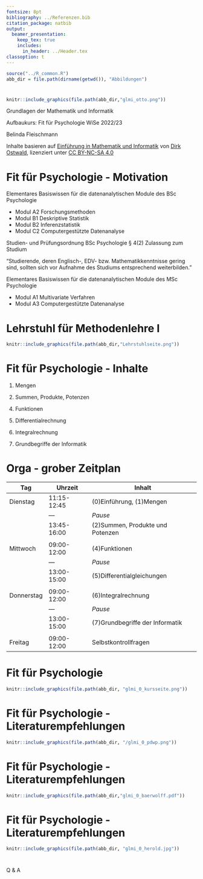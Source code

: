 ```yaml
---
fontsize: 8pt
bibliography: ../Referenzen.bib
citation_package: natbib
output:
  beamer_presentation:
    keep_tex: true
    includes:
      in_header: ../Header.tex
classoption: t    
---
```



```r
source("../R_common.R")
abb_dir = file.path(dirname(getwd()), "Abbildungen")
```

#  {.plain}
\center
```r
knitr::include_graphics(file.path(abb_dir,"glmi_otto.png"))
```

\vspace{2mm}

\huge
Grundlagen der Mathematik und Informatik
\vspace{6mm}

\Large
Aufbaukurs: Fit für Psychologie WiSe 2022/23

\vspace{12mm}
\normalsize
Belinda Fleischmann

\vspace{3mm}
\scriptsize
Inhalte basieren auf [Einführung in Mathematik und Informatik](https://www.ipsy.ovgu.de/Institut/Abteilungen+des+Institutes/Methodenlehre+I+_+Experimentelle+und+Neurowissenschaftliche+Psychologie/Lehre/Wintersemester+2022/Grundlagen+der+Mathematik+und+Informatik.html) von [Dirk Ostwald](https://www.ipsy.ovgu.de/Institut/Abteilungen+des+Institutes/Methodenlehre+I+_+Experimentelle+und+Neurowissenschaftliche+Psychologie/Team/Dirk+Ostwald.html), lizenziert unter [CC BY-NC-SA 4.0](https://creativecommons.org/licenses/by-sa/4.0/deed.de)


#  {.plain}

\vfill
\center
\huge
\textcolor{black}{(0) Einführung}
\vfill



# Fit für Psychologie - Motivation
\setstretch{1.7}

Elementares Basiswissen für die datenanalytischen Module des BSc Psychologie

\small
* Modul A2 Forschungsmethoden
* Modul B1 Deskriptive Statistik
* Modul B2 Inferenzstatistik
* Modul C2 Computergestützte Datenanalyse

\normalsize
Studien- und Prüfungsordnung BSc Psychologie § 4(2) Zulassung zum Studium

\small
"Studierende, deren Englisch-, EDV- bzw. Mathematikkenntnisse gering sind,
sollten sich vor Aufnahme des Studiums entsprechend weiterbilden."

\normalsize
Elementares Basiswissen für die datenanalytischen Module des MSc Psychologie

\small
* Modul A1 Multivariate Verfahren
* Modul A3 Computergestützte Datenanalyse



# Lehrstuhl für Methodenlehre I
\setstretch{1.7}

[\textcolor{blue}{Webseite des Lehrstuhls (Lehre, Forschung, Team)}](https://www.ipsy.ovgu.de/methodenlehre_I-path-980,1404.html)

\vspace{3mm}

```r
knitr::include_graphics(file.path(abb_dir,"Lehrstuhlseite.png"))
```




# Fit für Psychologie - Inhalte
\setstretch{2}
\large
\vfill

(1) Mengen

(2) Summen, Produkte, Potenzen

\textcolor{gray}{(3) Folgen, Reihen, Grenzwerte}

(4) Funktionen

(5) Differentialrechnung

(6) Integralrechnung

(7) Grundbegriffe der Informatik
\vfill


# Orga - grober Zeitplan

\vspace{12mm}

\small

| Tag           | Uhrzeit           | Inhalt                          |
| ------------- |------------------ | -----                           |
| Dienstag      | 11:15-12:45       | (0)Einführung, (1)Mengen        |
|               | ---               |   *Pause*                       |
|               | 13:45-16:00       | (2)Summen, Produkte und Potenzen|
|               |                   |                                 |
| Mittwoch      | 09:00-12:00       | (4)Funktionen                   |
|               | ---               |   *Pause*                       |
|               | 13:00-15:00       | (5)Differentialgleichungen      |
|               |                   |                                 |
| Donnerstag    | 09:00-12:00       | (6)Integralrechnung             |
|               | ---               |   *Pause*                       |
|               | 13:00-15:00       | (7)Grundbegriffe der Informatik |
|               |                   |                                 |
| Freitag       | 09:00-12:00       | Selbstkontrollfragen            |



# Fit für Psychologie

[\textcolor{blue}{Webseite des Kurses (Folien, Videos)}](https://www.ipsy.ovgu.de/Institut/Abteilungen+des+Institutes/Methodenlehre+I+_+Experimentelle+und+Neurowissenschaftliche+Psychologie/Lehre/Wintersemester+2022/Grundlagen+der+Mathematik+und+Informatik.html)

\vspace{5mm}

```r
knitr::include_graphics(file.path(abb_dir, "glmi_0_kursseite.png"))
```
\color{red}{TODO: git einfügen mit Anleitung zum Beitragen, Uni-Website aktualisieren}




# Fit für Psychologie - Literaturempfehlungen

[\textcolor{blue}{Probabilistische Datenanalyse für die Wissenschaftliche Psychologie}](https://wasd.urz.uni-magdeburg.de/dostwald/)

\vspace{7mm}

```r
knitr::include_graphics(file.path(abb_dir, "/glmi_0_pdwp.png"))
```

# Fit für Psychologie - Literaturempfehlungen

[\textcolor{blue}{Bärwolff, G (2017) Höhere Mathematik}](https://www.springer.com/de/book/9783662550212)

\vspace{5mm}

```r
knitr::include_graphics(file.path(abb_dir,"glmi_0_baerwolff.pdf"))
```

# Fit für Psychologie - Literaturempfehlungen

[\textcolor{blue}{Herold, H et al. (2017) Grundlagen der Informatik}](https://www.pearson.de/grundlagen-der-informatik-9783863268039)

\vspace{5mm}

```r
knitr::include_graphics(file.path(abb_dir, "glmi_0_herold.jpg"))
```



#  {.plain}

Q & A

